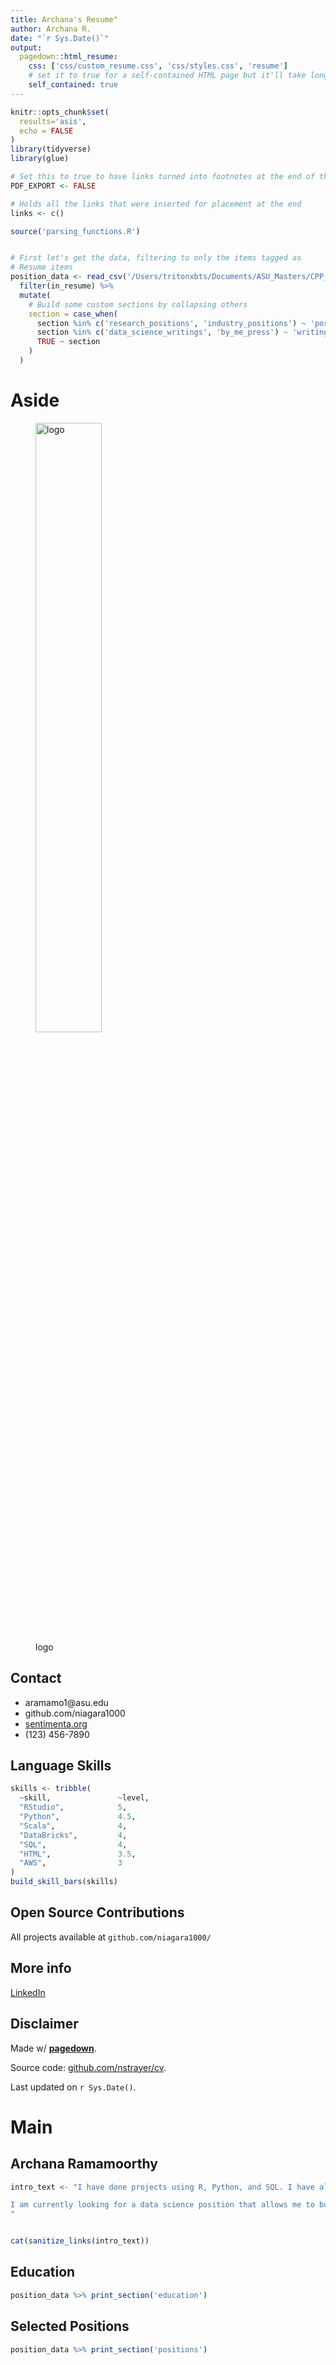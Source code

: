 ```yaml
---
title: Archana's Resume"
author: Archana R.
date: "`r Sys.Date()`"
output:
  pagedown::html_resume:
    css: ['css/custom_resume.css', 'css/styles.css', 'resume']
    # set it to true for a self-contained HTML page but it'll take longer to render
    self_contained: true
---
```



```r
knitr::opts_chunk$set(
  results='asis', 
  echo = FALSE
)
library(tidyverse)
library(glue)

# Set this to true to have links turned into footnotes at the end of the document
PDF_EXPORT <- FALSE

# Holds all the links that were inserted for placement at the end
links <- c()

source('parsing_functions.R')


# First let's get the data, filtering to only the items tagged as
# Resume items
position_data <- read_csv('/Users/tritonxbts/Documents/ASU_Masters/CPP_527/GitHub/cv2/CV/positions.csv') %>% 
  filter(in_resume) %>% 
  mutate(
    # Build some custom sections by collapsing others
    section = case_when(
      section %in% c('research_positions', 'industry_positions') ~ 'positions', 
      section %in% c('data_science_writings', 'by_me_press') ~ 'writings',
      TRUE ~ section
    )
  ) 

```


Aside
================================================================================


![logo](/Users/tritonxbts/Documents/ASU_Masters/CPP_527/mochi-77c69d.jpg){width=50%}

Contact {#contact}
--------------------------------------------------------------------------------



- <i class="fa fa-envelope"></i> aramamo1@asu.edu
- <i class="fa fa-github"></i> github.com/niagara1000
- <i class="fa fa-link"></i> [sentimenta.org](http://sentimenta.org)
- <i class="fa fa-phone"></i> (123) 456-7890



Language Skills {#skills}
--------------------------------------------------------------------------------


```r
skills <- tribble(
  ~skill,               ~level,
  "RStudio",            5,
  "Python",             4.5,
  "Scala",              4,
  "DataBricks",         4,
  "SQL",                4,
  "HTML",               3.5,
  "AWS",                3
)
build_skill_bars(skills)
```



Open Source Contributions {#open-source}
--------------------------------------------------------------------------------

All projects available at `github.com/niagara1000/`


More info {#more-info}
--------------------------------------------------------------------------------

[LinkedIn](https://www.linkedin.com/in/archana100)


Disclaimer {#disclaimer}
--------------------------------------------------------------------------------

Made w/ [**pagedown**](https://github.com/rstudio/pagedown). 

Source code: [github.com/nstrayer/cv](https://github.com/nstrayer/cv).

Last updated on `r Sys.Date()`.




Main
================================================================================

Archana Ramamoorthy {#title}
--------------------------------------------------------------------------------

```r
intro_text <- "I have done projects using R, Python, and SQL. I have also designed and created a [Github page](https://niagara1000.github.io).

I am currently looking for a data science position that allows me to build tools using visualization and machine learning to help people explore and understand their data. 
"


cat(sanitize_links(intro_text))
```



Education {data-icon=graduation-cap data-concise=true}
--------------------------------------------------------------------------------

```r
position_data %>% print_section('education')
```



Selected Positions {data-icon=suitcase}
--------------------------------------------------------------------------------

```r
position_data %>% print_section('positions')
```

